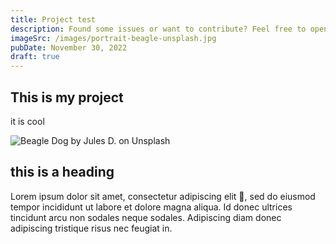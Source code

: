 ```yaml
---
title: Project test
description: Found some issues or want to contribute? Feel free to open an issue or pull request on GitHub.
imageSrc: /images/portrait-beagle-unsplash.jpg
pubDate: November 30, 2022
draft: true
---
```



## This is my project

it is cool

<Image
  src="/images/jules-beagle-unsplash.jpg"
  alt="Beagle Dog by Jules D. on Unsplash"
/>

## this is a heading

Lorem ipsum dolor sit amet, consectetur adipiscing elit 🤣, sed do eiusmod tempor incididunt ut labore et dolore magna aliqua. Id donec ultrices tincidunt arcu non sodales neque sodales. Adipiscing diam donec adipiscing tristique risus nec feugiat in.
